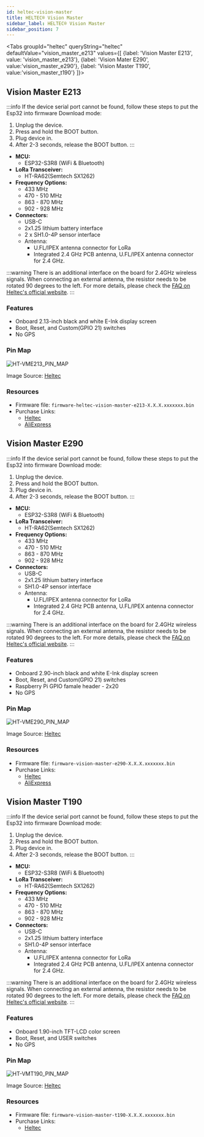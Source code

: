 ```yaml
---
id: heltec-vision-master
title: HELTEC® Vision Master
sidebar_label: HELTEC® Vision Master
sidebar_position: 7
---
```



<Tabs
groupId="heltec"
queryString="heltec"
defaultValue="vision_master_e213"
values={[
{label: 'Vision Master E213', value: 'vision_master_e213'},
{label: 'Vision Mater E290', value:'vision_master_e290'},
{label: 'Vision Master T190', value:'vision_master_t190'}
]}>
<TabItem value="vision_master_e213">

## Vision Master E213
:::info
If the device serial port cannot be found, follow these steps to put the Esp32 into firmware Download mode:

  1. Unplug the device.
  2. Press and hold the BOOT button.
  3. Plug device in.
  4. After 2-3 seconds, release the BOOT button.
:::

- **MCU:**
  - ESP32-S3R8 (WiFi & Bluetooth)
- **LoRa Transceiver:**
  - HT-RA62(Semtech SX1262)
- **Frequency Options:**
  - 433 MHz
  - 470 - 510 MHz
  - 863 - 870 MHz
  - 902 - 928 MHz
- **Connectors:**
  - USB-C
  - 2x1.25 lithium battery interface
  - 2 x SH1.0-4P sensor interface
  - Antenna:
    - U.FL/IPEX antenna connector for LoRa
    - Integrated 2.4 GHz PCB antenna, U.FL/IPEX antenna connector for 2.4 GHz.

:::warning
There is an additional interface on the board for 2.4GHz wireless signals. When connecting an external antenna, the resistor needs to be rotated 90 degrees to the left. For more details, please check the [FAQ on Heltec's official website](https://heltec.org/project/vision-master-e213/).
:::

### Features

- Onboard 2.13-inch black and white E-Ink display screen
- Boot, Reset, and Custom(GPIO 21) switches
- No GPS

### Pin Map

![HT-VME213_PIN_MAP](</img/hardware/heltec/HT-VME213_PIN_MAP.webp>)

Image Source: [Heltec](<https://resource.heltec.cn/download/HT-VME213/HT-VME213.png>)

### Resources

- Firmware file: `firmware-heltec-vision-master-e213-X.X.X.xxxxxxx.bin`
- Purchase Links: 
    - [Heltec](https://heltec.org/project/vision-master-e213/)
    - [AliExpress](https://www.aliexpress.com/item/1005007209756502.html)

</TabItem>
<TabItem value="vision_master_e290">

## Vision Master E290

:::info
If the device serial port cannot be found, follow these steps to put the Esp32 into firmware Download mode:

  1. Unplug the device.
  2. Press and hold the BOOT button.
  3. Plug device in.
  4. After 2-3 seconds, release the BOOT button.
:::

- **MCU:**
  - ESP32-S3R8 (WiFi & Bluetooth)
- **LoRa Transceiver:**
  - HT-RA62(Semtech SX1262)
- **Frequency Options:**
  - 433 MHz
  - 470 - 510 MHz
  - 863 - 870 MHz
  - 902 - 928 MHz
- **Connectors:**
  - USB-C
  - 2x1.25 lithium battery interface
  - SH1.0-4P sensor interface
  - Antenna:
    - U.FL/IPEX antenna connector for LoRa
    - Integrated 2.4 GHz PCB antenna, U.FL/IPEX antenna connector for 2.4 GHz.

:::warning
There is an additional interface on the board for 2.4GHz wireless signals. When connecting an external antenna, the resistor needs to be rotated 90 degrees to the left. For more details, please check the [FAQ on Heltec's official website](https://heltec.org/project/vision-master-e290/).
:::

### Features

- Onboard 2.90-inch black and white E-Ink display screen
- Boot, Reset, and Custom(GPIO 21) switches
- Raspberry Pi GPIO famale header - 2x20
- No GPS

### Pin Map

![HT-VME290_PIN_MAP](</img/hardware/heltec/HT-VME290_PIN_MAP.webp>)

Image Source: [Heltec](<https://resource.heltec.cn/download/HT-VME290/HT-VME290%20Pin%20map.png>)

### Resources

- Firmware file: `firmware-vision-master-e290-X.X.X.xxxxxxx.bin`
- Purchase Links: 
    - [Heltec](https://heltec.org/project/vision-master-e290/)
    - [AliExpress](https://www.aliexpress.com/item/1005007234361986.html)

</TabItem>
<TabItem value="vision_master_t190">

## Vision Master T190

:::info
If the device serial port cannot be found, follow these steps to put the Esp32 into firmware Download mode:

  1. Unplug the device.
  2. Press and hold the BOOT button.
  3. Plug device in.
  4. After 2-3 seconds, release the BOOT button.
:::

- **MCU:**
  - ESP32-S3R8 (WiFi & Bluetooth)
- **LoRa Transceiver:**
  - HT-RA62(Semtech SX1262)
- **Frequency Options:**
  - 433 MHz
  - 470 - 510 MHz
  - 863 - 870 MHz
  - 902 - 928 MHz
- **Connectors:**
  - USB-C
  - 2x1.25 lithium battery interface
  - SH1.0-4P sensor interface
  - Antenna:
    - U.FL/IPEX antenna connector for LoRa
    - Integrated 2.4 GHz PCB antenna, U.FL/IPEX antenna connector for 2.4 GHz.

:::warning
There is an additional interface on the board for 2.4GHz wireless signals. When connecting an external antenna, the resistor needs to be rotated 90 degrees to the left. For more details, please check the [FAQ on Heltec's official website](https://heltec.org/project/vision-master-t190/).
:::

### Features

- Onboard 1.90-inch TFT-LCD color screen
- Boot, Reset, and USER switches
- No GPS

### Pin Map
![HT-VMT190_PIN_MAP](</img/hardware/heltec/HT-VMT190_PIN_MAP.webp>)

Image Source: [Heltec](<https://resource.heltec.cn/download/HT-VMT190/HT-VMT190%20pin%20map.png>)

### Resources

- Firmware file: `firmware-vision-master-t190-X.X.X.xxxxxxx.bin`
- Purchase Links: 
    - [Heltec](https://heltec.org/project/vision-master-t190/)

</TabItem>
</Tabs>
